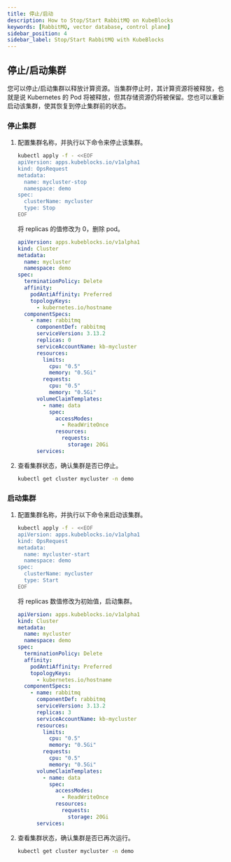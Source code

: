 ```yaml
---
title: 停止/启动
description: How to Stop/Start RabbitMQ on KubeBlocks
keywords: [RabbitMQ, vector database, control plane]
sidebar_position: 4
sidebar_label: Stop/Start RabbitMQ with KubeBlocks
---
```




## 停止/启动集群

您可以停止/启动集群以释放计算资源。当集群停止时，其计算资源将被释放，也就是说 Kubernetes 的 Pod 将被释放，但其存储资源仍将被保留。您也可以重新启动该集群，使其恢复到停止集群前的状态。

### 停止集群

1. 配置集群名称，并执行以下命令来停止该集群。

   <Tabs>

   <TabItem value="OpsRequest" label="OpsRequest" default>

   ```bash
   kubectl apply -f - <<EOF
   apiVersion: apps.kubeblocks.io/v1alpha1
   kind: OpsRequest
   metadata:
     name: mycluster-stop
     namespace: demo
   spec:
     clusterName: mycluster
     type: Stop
   EOF
   ```

   </TabItem>

   <TabItem value="修改集群 YAML 文件" label="修改集群 YAML 文件">

   将 replicas 的值修改为 0，删除 pod。

   ```yaml
   apiVersion: apps.kubeblocks.io/v1alpha1
   kind: Cluster
   metadata:
     name: mycluster
     namespace: demo
   spec:
     terminationPolicy: Delete
     affinity:
       podAntiAffinity: Preferred
       topologyKeys:
         - kubernetes.io/hostname
     componentSpecs:
       - name: rabbitmq
         componentDef: rabbitmq
         serviceVersion: 3.13.2
         replicas: 0
         serviceAccountName: kb-mycluster
         resources:
           limits:
             cpu: "0.5"
             memory: "0.5Gi"
           requests:
             cpu: "0.5"
             memory: "0.5Gi"
         volumeClaimTemplates:
           - name: data
             spec:
               accessModes:
                 - ReadWriteOnce
               resources:
                 requests:
                   storage: 20Gi
         services:
   ```

   </TabItem>

   </Tabs>

2. 查看集群状态，确认集群是否已停止。

   ```bash
   kubectl get cluster mycluster -n demo
   ```

### 启动集群

1. 配置集群名称，并执行以下命令来启动该集群。

   <Tabs>

   <TabItem value="OpsRequest" label="OpsRequest" default>

   ```bash
   kubectl apply -f - <<EOF
   apiVersion: apps.kubeblocks.io/v1alpha1
   kind: OpsRequest
   metadata:
     name: mycluster-start
     namespace: demo
   spec:
     clusterName: mycluster
     type: Start
   EOF
   ```

   </TabItem>

   <TabItem value="修改集群 YAML 文件" label="修改集群 YAML 文件">

   将 replicas 数值修改为初始值，启动集群。

   ```yaml
   apiVersion: apps.kubeblocks.io/v1alpha1
   kind: Cluster
   metadata:
     name: mycluster
     namespace: demo
   spec:
     terminationPolicy: Delete
     affinity:
       podAntiAffinity: Preferred
       topologyKeys:
         - kubernetes.io/hostname
     componentSpecs:
       - name: rabbitmq
         componentDef: rabbitmq
         serviceVersion: 3.13.2
         replicas: 3
         serviceAccountName: kb-mycluster
         resources:
           limits:
             cpu: "0.5"
             memory: "0.5Gi"
           requests:
             cpu: "0.5"
             memory: "0.5Gi"
         volumeClaimTemplates:
           - name: data
             spec:
               accessModes:
                 - ReadWriteOnce
               resources:
                 requests:
                   storage: 20Gi
         services:
   ```

   </TabItem>

   </Tabs>

2. 查看集群状态，确认集群是否已再次运行。

   ```bash
   kubectl get cluster mycluster -n demo
   ```
